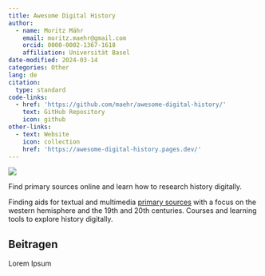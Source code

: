 ```yaml
---
title: Awesome Digital History
author:
  - name: Moritz Mähr
    email: moritz.maehr@gmail.com
    orcid: 0000-0002-1367-1618
    affiliation: Universität Basel
date-modified: 2024-03-14
categories: Other
lang: de
citation:
  type: standard
code-links:
  - href: 'https://github.com/maehr/awesome-digital-history/'
    text: GitHub Repository
    icon: github
other-links:
  - text: Website
    icon: collection
    href: 'https://awesome-digital-history.pages.dev/'
---
```


[![](https://awesome.re/badge.svg)](https://awesome.re)

Find primary sources online and learn how to research history digitally.

Finding aids for textual and multimedia [primary sources](https://en.wikipedia.org/wiki/Primary_source) with a focus on the western hemisphere and the 19th and 20th centuries. Courses and learning tools to explore history digitally.

## Beitragen

Lorem Ipsum